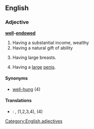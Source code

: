 ==English==

===Adjective===
'''[[well]]-[[endowed]]'''

# Having a substantial income, wealthy
# Having a natural gift of ability
# {{euphemism}} Having large breasts.
# {{euphemism}} Having a [[large]] [[penis]].

====Synonyms====
* [[well-hung]] (4)

====Translations====
{{trans-top|wealthy}}
{{trans-mid}}
{{trans-bottom}}

{{trans-top|having a natural gift of ability}}
{{trans-mid}}
{{trans-bottom}}

{{trans-top|having large breasts}}
{{trans-mid}}
{{trans-bottom}}

{{trans-top|having a large penis}}
{{trans-mid}}
{{trans-bottom}}

{{checktrans-top}}
* {{ttbc|Spanish}}: {{t+|es|bien dotado|m}}, {{t+|es|bien dotada|f}} (1,2,3,4), {{t-|es|grosero|m}} (4)
{{checktrans-bottom}}

[[Category:English adjectives]]